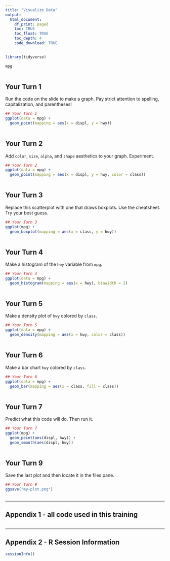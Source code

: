 ```yaml
---
title: "Visualize Data"
output:
  html_document:
    df_print: paged
    toc: TRUE
    toc_float: TRUE
    toc_depth: 4
    code_download: TRUE
---
```


```r
library(tidyverse)
```

```r
mpg
  
```


## Your Turn 1

Run the code on the slide to make a graph. Pay strict attention to spelling, capitalization, and parentheses!

```r
## Your Turn 1
ggplot(data = mpg) + 
  geom_point(mapping = aes(x = displ, y = hwy))
  
```

## Your Turn 2

Add `color`, `size`, `alpha`, and `shape` aesthetics to your graph. Experiment.  

```r
## Your Turn 2
ggplot(data = mpg) +
  geom_point(mapping = aes(x = displ, y = hwy, color = class))
  
```

## Your Turn 3

Replace this scatterplot with one that draws boxplots. Use the cheatsheet. Try your best guess.

```r
## Your Turn 3
ggplot(mpg) + 
  geom_boxplot(mapping = aes(x = class, y = hwy))
  
```

## Your Turn 4

Make a histogram of the `hwy` variable from `mpg`.

```r
## Your Turn 4
ggplot(data = mpg) +
  geom_histogram(mapping = aes(x = hwy), binwidth = 2)
  
```

## Your Turn 5

Make a density plot of `hwy` colored by `class`.

```r
## Your Turn 5
ggplot(data = mpg) +
  geom_density(mapping = aes(x = hwy, color = class))
  
```

## Your Turn 6

Make a bar chart `hwy` colored by `class`.

```r
## Your Turn 6
ggplot(data = mpg) +
  geom_bar(mapping = aes(x = class, fill = class))
  
```

## Your Turn 7

Predict what this code will do. Then run it.

```r
## Your Turn 7
ggplot(mpg) + 
  geom_point(aes(displ, hwy)) +
  geom_smooth(aes(displ, hwy))
  
```

## Your Turn 9

Save the last plot and then locate it in the files pane.

```r
## Your Turn 9
ggsave("my-plot.png")
  
```

*** 
## Appendix 1 - all code used in this training
```r
```

***
## Appendix 2 - R Session Information

```r
sessionInfo()
```

